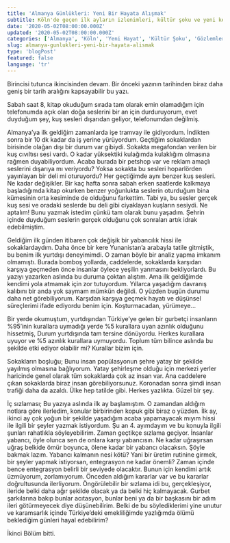 ```yaml
---
title: 'Almanya Günlükleri: Yeni Bir Hayata Alışmak'
subtitle: Köln'de geçen ilk ayların izlenimleri, kültür şoku ve yeni keşifler
date: '2020-05-02T08:00:00.000Z'
updated: '2020-05-02T08:00:00.000Z'
categories: ['Almanya', 'Köln', 'Yeni Hayat', 'Kültür Şoku', 'Gözlemler']
slug: almanya-gunlukleri-yeni-bir-hayata-alismak
type: 'blogPost'
featured: false
language: 'tr'
---
```

Birincisi tutunca ikincisinden devam. Bir önceki yazının tarihinden biraz daha geniş bir tarih aralığını kapsayabilir bu yazı.

Sabah saat 8, kitap okuduğum sırada tam olarak emin olamadığım için telefonumda açık olan doğa seslerini bir an için durduruyorum, evet duyduğum şey, kuş sesleri dışarıdan geliyor, telefonumdan değilmiş.

Almanya’ya ilk geldiğim zamanlarda işe tramvay ile gidiyordum. İndikten sonra bir 10 dk kadar da iş yerine yürüyordum. Geçtiğim sokaklardan birisinde olağan dışı bir durum var gibiydi. Sokakta megafondan verilen bir kuş cıvıltısı sesi vardı. O kadar yüksektiki kulağımda kulaklığım olmasına rağmen duyabiliyordum. Acaba burada bir petshop var ve reklam amaçlı seslerini dışarıya mı veriyordu? Yoksa sokakta bu sesleri hoparlörden yayınlayan bir deli mi oturuyordu? Her geçtiğimde aynı benzer kuş sesleri. Ne kadar değişikler. Bir kaç hafta sonra sabah erken saatlerde kalkmaya başladığımda kitap okurken benzer yoğunlukta seslerin oturduğum bina kümesinin orta kesiminde de olduğunu farkettim. Tabi ya, bu sesler gerçek kuş sesi ve oradaki seslerde bu deli gibi ciyaklayan kuşların sesiydi. Ne aptalım! Bunu yazmak istedim çünkü tam olarak bunu yaşadım. Şehrin içinde duyduğum seslerin gerçek olduğunu çok sonraları artık idrak edebilmiştim.

Geldiğim ilk günden itibaren çok değişik bir yabancılık hissi ile sokaklardaydım. Daha önce bir kere Yunanistan’a arabayla tatile gitmiştik, bu benim ilk yurtdışı deneyimimdi. O zaman böyle bir analiz yapma imkanım olmamıştı. Burada bomboş yollarda, caddelerde, sokaklarda karşıdan karşıya geçmeden önce insanlar öylece yeşilin yanmasını bekliyorlardı. Bu yazıyı yazarken aslında bu duruma çoktan alıştım. Ama ilk geldiğimde kendimi yola atmamak için zor tutuyordum. Yıllarca yaşadığım davranış kalıbını bir anda yok saymam mümkün değildi. O yüzden bugün durumu daha net görebiliyorum. Karşıdan karşıya geçmek hayatı ve düşünsel süreçlerimi ifade ediyordu benim için. Koşturmacadan, yürümeye…

Bir yerde okumuştum, yurtdışından Türkiye’ye gelen bir gurbetçi insanların %95’inin kurallara uymadığı yerde %5 kurallara uyan azınlık olduğunu hissetmiş, Durum yurtdışında tam tersine dönüyordu. Herkes kurallara uyuyor ve %5 azınlık kurallara uymuyordu. Toplum tüm bilince aslında bu şekilde etki ediyor olabilir mi? Kurallar bizim için.

Sokakların boşluğu; Bunu insan popülasyonun şehre yatay bir şekilde yayılmış olmasına bağlıyorum. Yatay şehirleşme olduğu için merkezi yerler haricinde genel olarak tüm sokaklarda çok az insan var. Ana caddelere çıkan sokaklarda biraz insan görebiliyorsunuz. Koronadan sonra şimdi insan trafiği daha da azaldı. Ülke hep tatilde gibi. Herkes yazlıkta. Güzel bir şey.

İç sızlaması; Bu yazıya aslında ilk ay başlamıştım. O zamandan aldığım notlara göre ilerledim, konular birbirinden kopuk gibi biraz o yüzden. İlk ay, ikinci ay çok yoğun bir şekilde yaşadığım acaba yapamayacak mıyım hissi ile ilgili bir şeyler yazmak istiyordum. Şu an 4. ayımdayım ve bu konuyla ilgili şunları rahatlıkla söyleyebilirim. Zaman geçtikçe sızlama geçiyor. İnsanlar yabancı, öyle olunca sen de onlara karşı yabancısın. Ne kadar uğraşırsan uğraş belkide ömür boyunca, ölene kadar bir yabancı olacaksın. Şöyle bakmak lazım. Yabancı kalmanın nesi kötü? Yani bir üretim rutinine girmek, bir şeyler yapmak istiyorsan, entegrasyon ne kadar önemli? Zaman içinde bence entegrasyon belirli bir seviyede olacaktır. Bunun için kendimi artık üzmüyorum, zorlamıyorum. Önceden aldığım kararlar var ve bu kararlar doğrultusunda ilerliyorum. Öngörülebilir bir sızlama idi bu, gerçekleşiyor, ileride belki daha ağır şekilde olacak ya da belki hiç kalmayacak. Gurbet şarkılarına bakıp bunlar acıtasyon, bunlar beni ya da bir başkasını bir adım ileri götürmeyecek diye düşünebilirim. Belki de bu söylediklerimi yine unutur ve karamsarlık içinde Türkiye’deki emekliliğimde yazlığımda ölümü beklediğim günleri hayal edebilirim?

İkinci Bölüm bitti.

